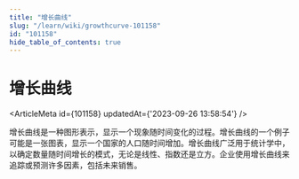 ```yaml
---
title: "增长曲线"
slug: "/learn/wiki/growthcurve-101158"
id: "101158"
hide_table_of_contents: true
---
```



# 增长曲线

<ArticleMeta id={101158} updatedAt={'2023-09-26 13:58:54'} />
<div className='border-solid border-b border-t-0 my-4 border-[var(--ifm-color-gray-300)]' />

增长曲线是一种图形表示，显示一个现象随时间变化的过程。增长曲线的一个例子可能是一张图表，显示一个国家的人口随时间增加。增长曲线广泛用于统计学中，以确定数量随时间增长的模式，无论是线性、指数还是立方。企业使用增长曲线来追踪或预测许多因素，包括未来销售。
